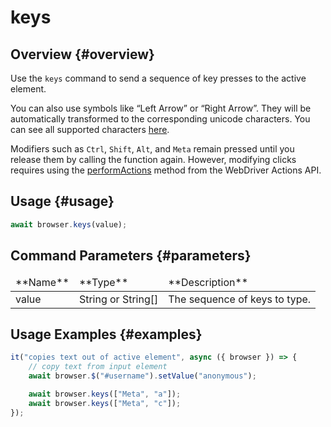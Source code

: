 # keys

## Overview {#overview}

Use the `keys` command to send a sequence of key presses to the active element.

You can also use symbols like “Left Arrow” or “Right Arrow”. They will be automatically transformed to the corresponding unicode characters. You can see all supported characters [here][keyboard-actions].

Modifiers such as `Ctrl`, `Shift`, `Alt`, and `Meta` remain pressed until you release them by calling the function again. However, modifying clicks requires using the [performActions][perform-actions] method from the WebDriver Actions API.

## Usage {#usage}

```javascript
await browser.keys(value);
```

## Command Parameters {#parameters}

<table>
    <thead>
        <tr>
            <td>**Name**</td>
            <td>**Type**</td>
            <td>**Description**</td>
        </tr>
    </thead>
    <tbody>
        <tr>
            <td>value</td>
            <td>String or String[]</td>
            <td>The sequence of keys to type.</td>
        </tr>
    </tbody>
</table>

## Usage Examples {#examples}

```javascript
it("copies text out of active element", async ({ browser }) => {
    // copy text from input element
    await browser.$("#username").setValue("anonymous");

    await browser.keys(["Meta", "a"]);
    await browser.keys(["Meta", "c"]);
});
```

[keyboard-actions]: https://w3c.github.io/webdriver/#keyboard-actions
[perform-actions]: https://webdriver.io/docs/api/webdriver#performactions
